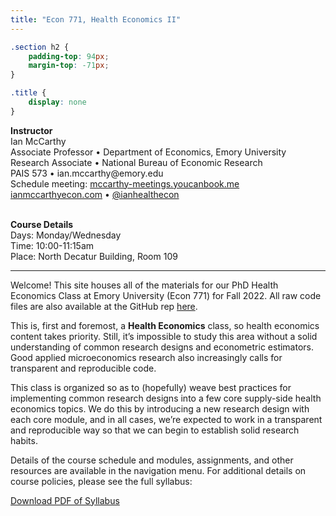 ```yaml
---
title: "Econ 771, Health Economics II"
---
```


```css
.section h2 {
    padding-top: 94px;
    margin-top: -71px;
}

.title {
    display: none
}
```


**Instructor**<br>
Ian McCarthy<br>
Associate Professor • Department of Economics, Emory University<br>
Research Associate • National Bureau of Economic Research<br>
PAIS 573 • ian.mccarthy@emory.edu<br>
Schedule meeting: [mccarthy-meetings.youcanbook.me](https://mccarthy-meetings.youcanbook.me/)<br>
[ianmccarthyecon.com](https://www.ianmccarthyecon.com) • [\@ianhealthecon](https://twitter.com/ianhealthecon)

<br>
**Course Details**<br>
Days: Monday/Wednesday<br>
Time: 10:00-11:15am<br>
Place: North Decatur Building, Room 109

---

Welcome! This site houses all of the materials for our PhD Health Economics Class at Emory University (Econ 771) for Fall 2022. All raw code files are also available at the GitHub rep [here](https://github.com/imccart/econ771-fall2022).

This is, first and foremost, a **Health Economics** class, so health economics content takes priority. Still, it's impossible to study this area without a solid understanding of common research designs and econometric estimators. Good applied microeconomics research also increasingly calls for transparent and reproducible code.

This class is organized so as to (hopefully) weave best practices for implementing common research designs into a few core supply-side health economics topics. We do this by introducing a new research design with each core module, and in all cases, we're expected to work in a transparent and reproducible way so that we can begin to establish solid research habits.

Details of the course schedule and modules, assignments, and other resources are available in the navigation menu. For additional details on course policies, please see the full syllabus:

<p><a class="btn btn-primary btn-lg" target="_blank" href="https://econ771f22.classes.ianmccarthyecon.com/syllabus/syllabus-771.pdf" role="button"><i class="far fa-file-pdf"></i> Download PDF of Syllabus</a></p>
